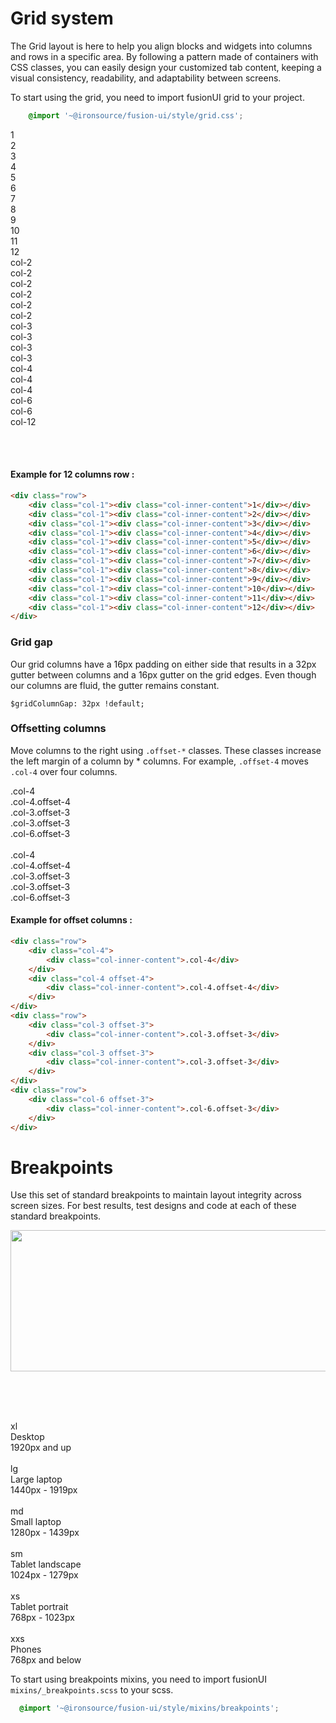 
<Meta title="V3/Foundation/Grid system"/>

# Grid system

The Grid layout is here to help you align blocks and widgets into columns and rows in a specific area.
By following a pattern made of containers with CSS classes, you can easily design your customized tab content, keeping a visual consistency, readability, and adaptability between screens.

To start using the grid, you need to import fusionUI grid to your project.
```css
    @import '~@ironsource/fusion-ui/style/grid.css';
```

<div class="fu-grid-example-wrapper sb-unstyled">
    <div class="row">
        <div class="col-1">
            <div class="col-inner-content">1</div>
        </div>
        <div class="col-1">
            <div class="col-inner-content">2</div>
        </div>
        <div class="col-1">
            <div class="col-inner-content">3</div>
        </div>
        <div class="col-1">
            <div class="col-inner-content">4</div>
        </div>
        <div class="col-1">
            <div class="col-inner-content">5</div>
        </div>
        <div class="col-1">
            <div class="col-inner-content">6</div>
        </div>
        <div class="col-1">
            <div class="col-inner-content">7</div>
        </div>
        <div class="col-1">
            <div class="col-inner-content">8</div>
        </div>
        <div class="col-1">
            <div class="col-inner-content">9</div>
        </div>
        <div class="col-1">
            <div class="col-inner-content">10</div>
        </div>
        <div class="col-1">
            <div class="col-inner-content">11</div>
        </div>
        <div class="col-1">
            <div class="col-inner-content">12</div>
        </div>
    </div>
    <div class="row">
        <div class="col-2">
            <div class="col-inner-content">col-2</div>
        </div>
        <div class="col-2">
            <div class="col-inner-content">col-2</div>
        </div>
        <div class="col-2">
            <div class="col-inner-content">col-2</div>
        </div>
        <div class="col-2">
            <div class="col-inner-content">col-2</div>
        </div>
        <div class="col-2">
            <div class="col-inner-content">col-2</div>
        </div>
        <div class="col-2">
            <div class="col-inner-content">col-2</div>
        </div>
    </div>
    <div class="row">
        <div class="col-3">
            <div class="col-inner-content">col-3</div>
        </div>
        <div class="col-3">
            <div class="col-inner-content">col-3</div>
        </div>
        <div class="col-3">
            <div class="col-inner-content">col-3</div>
        </div>
        <div class="col-3">
            <div class="col-inner-content">col-3</div>
        </div>
    </div>
    <div class="row">
        <div class="col-4">
            <div class="col-inner-content">col-4</div>
        </div>
        <div class="col-4">
            <div class="col-inner-content">col-4</div>
        </div>
        <div class="col-4">
            <div class="col-inner-content">col-4</div>
        </div>
    </div>
    <div class="row">
        <div class="col-6">
            <div class="col-inner-content">col-6</div>
        </div>
        <div class="col-6">
            <div class="col-inner-content">col-6</div>
        </div>
    </div>
    <div class="row">
        <div class="col-12">
            <div class="col-inner-content">col-12</div>
        </div>
    </div>
</div>

<br/><br/>

#### Example for 12 columns row :
```html
<div class="row">
    <div class="col-1"><div class="col-inner-content">1</div></div>
    <div class="col-1"><div class="col-inner-content">2</div></div>
    <div class="col-1"><div class="col-inner-content">3</div></div>
    <div class="col-1"><div class="col-inner-content">4</div></div>
    <div class="col-1"><div class="col-inner-content">5</div></div>
    <div class="col-1"><div class="col-inner-content">6</div></div>
    <div class="col-1"><div class="col-inner-content">7</div></div>
    <div class="col-1"><div class="col-inner-content">8</div></div>
    <div class="col-1"><div class="col-inner-content">9</div></div>
    <div class="col-1"><div class="col-inner-content">10</div></div>
    <div class="col-1"><div class="col-inner-content">11</div></div>
    <div class="col-1"><div class="col-inner-content">12</div></div>
</div>
```

### Grid gap
Our grid columns have a 16px padding on either side that results in a 32px gutter between columns and a 16px gutter on the grid edges. Even though our columns are fluid, the gutter remains constant.

`$gridColumnGap: 32px !default;`

<div class="fu-gap-example-holder">
    <div class="row">
        <div class="col-2">
            <div class="col-inner"></div>
        </div>
        <div class="col-2">
            <div class="col-inner"></div>
        </div>
        <div class="col-2">
            <div class="col-inner"></div>
        </div>
        <div class="col-2">
            <div class="col-inner"></div>
        </div>
        <div class="col-2">
            <div class="col-inner"></div>
        </div>
        <div class="col-2">
            <div class="col-inner"></div>
        </div>
    </div>
</div>

### Offsetting columns
Move columns to the right using `.offset-*` classes. These classes increase the left margin of a column by * columns. For example, `.offset-4` moves `.col-4` over four columns.

<div class="fu-grid-example-wrapper sb-unstyled">
    <div class="row">
        <div class="col-4">
            <div class="col-inner-content">.col-4</div>
        </div>
        <div class="col-4 offset-4">
            <div class="col-inner-content">.col-4.offset-4</div>
        </div>
    </div>
    <div class="row">
        <div class="col-3 offset-3">
            <div class="col-inner-content">.col-3.offset-3</div>
        </div>
        <div class="col-3 offset-3">
            <div class="col-inner-content">.col-3.offset-3</div>
        </div>
    </div>
    <div class="row">
        <div class="col-6 offset-3">
            <div class="col-inner-content">.col-6.offset-3</div>
        </div>
    </div>
</div>
<br/>
<div class="fu-grid-example-wrapper sb-unstyled">
    <div class="row">
        <div class="col-4">
            <div class="col-inner-content">.col-4</div>
        </div>
        <div class="col-4 offset-4">
            <div class="col-inner-content">.col-4.offset-4</div>
        </div>
    </div>
    <div class="row">
        <div class="col-3 offset-3">
            <div class="col-inner-content">.col-3.offset-3</div>
        </div>
        <div class="col-3 offset-3">
            <div class="col-inner-content">.col-3.offset-3</div>
        </div>
    </div>
    <div class="row">
        <div class="col-6 offset-3">
            <div class="col-inner-content">.col-6.offset-3</div>
        </div>
    </div>
</div>

#### Example for offset columns :
```html
<div class="row">
    <div class="col-4">
        <div class="col-inner-content">.col-4</div>
    </div>
    <div class="col-4 offset-4">
        <div class="col-inner-content">.col-4.offset-4</div>
    </div>
</div>
<div class="row">
    <div class="col-3 offset-3">
        <div class="col-inner-content">.col-3.offset-3</div>
    </div>
    <div class="col-3 offset-3">
        <div class="col-inner-content">.col-3.offset-3</div>
    </div>
</div>
<div class="row">
    <div class="col-6 offset-3">
        <div class="col-inner-content">.col-6.offset-3</div>
    </div>
</div>
```
# Breakpoints
Use this set of standard breakpoints to maintain layout integrity across screen sizes. For best results, test designs and code at each of these standard breakpoints.

<div class="fu-grid-example-wrapper sb-unstyled" style={{display: 'flex', justifyContent: "center"}}>
    <img src="https://fusion.ironsrc.net/assets/images/grid-breakpoints@2x.webp" height="226" width="634"/>
</div>

<br/><br/>

<div class="sb-unstyled" style={{color: 'rgb(13, 20, 140)', fontSize: 14}}>
    <div class="row fu-breakpoint">
        <div class="col-1" style={{display: "flex", justifyContent: "center"}}><div class="fu-breakpoint_xl">&nbsp;</div></div>
        <div class="col-1" ><div class="fu-breakpoint-name">xl</div></div>
        <div class="col-3 fu-breakpoint-description" >Desktop</div>
        <div class="col-7" >1920px and up</div>
    </div>
    <div class="row fu-breakpoint">
        <div class="col-1" style={{display: "flex", justifyContent: "center"}}><div class="fu-breakpoint_lg">&nbsp;</div></div>
        <div class="col-1" ><div class="fu-breakpoint-name">lg</div></div>
        <div class="col-3 fu-breakpoint-description" >Large laptop</div>
        <div class="col-7" >1440px - 1919px</div>
    </div>
    <div class="row fu-breakpoint">
        <div class="col-1" style={{display: "flex", justifyContent: "center"}}><div class="fu-breakpoint_md">&nbsp;</div></div>
        <div class="col-1" ><div class="fu-breakpoint-name">md</div></div>
        <div class="col-3 fu-breakpoint-description" >Small laptop</div>
        <div class="col-7" >1280px - 1439px</div>
    </div>
    <div class="row fu-breakpoint">
        <div class="col-1" style={{display: "flex", justifyContent: "center"}}><div class="fu-breakpoint_sm">&nbsp;</div></div>
        <div class="col-1" ><div class="fu-breakpoint-name">sm</div></div>
        <div class="col-3 fu-breakpoint-description" >Tablet landscape</div>
        <div class="col-7" >1024px - 1279px</div>
    </div>
    <div class="row fu-breakpoint">
        <div class="col-1" style={{display: "flex", justifyContent: "center"}}><div class="fu-breakpoint_xs">&nbsp;</div></div>
        <div class="col-1" ><div class="fu-breakpoint-name">xs</div></div>
        <div class="col-3 fu-breakpoint-description" >Tablet portrait</div>
        <div class="col-7" >768px - 1023px</div>
    </div>
    <div class="row fu-breakpoint">
        <div class="col-1" style={{display: "flex", justifyContent: "center"}}><div class="fu-breakpoint_xxs">&nbsp;</div></div>
        <div class="col-1" ><div class="fu-breakpoint-name">xxs</div></div>
        <div class="col-3 fu-breakpoint-description" >Phones</div>
        <div class="col-7" >768px and below</div>
    </div>
</div>

To start using breakpoints mixins, you need to import fusionUI `mixins/_breakpoints.scss` to your scss.

```css
  @import '~@ironsource/fusion-ui/style/mixins/breakpoints';
```
